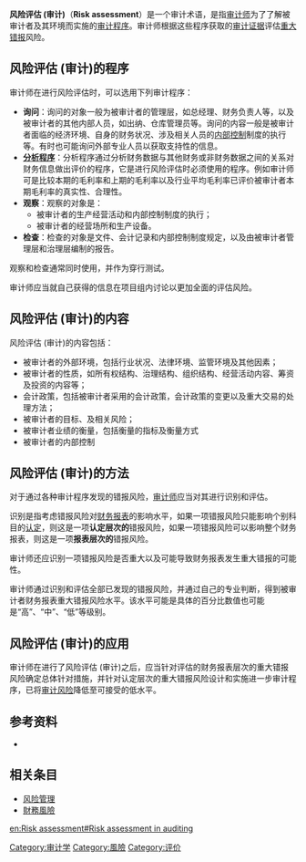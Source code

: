 {{mergeto|审计风险}}
{{Expert|time=2015-12-14T03:56:27+00:00}}
'''风险评估 (审计)'''（'''Risk assessment'''）是一个审计术语，是指[[审计师|审计师]]为了了解被审计者及其环境而实施的[[审计程序|审计程序]]。审计师根据这些程序获取的[[审计证据|审计证据]]评估[[重大错报|重大错报]]风险。

==风险评估 (审计)的程序==
审计师在进行风险评估时，可以选用下列审计程序：
*'''询问'''：询问的对象一般为被审计者的管理层，如总经理、财务负责人等，以及被审计者的其他内部人员，如出纳、仓库管理员等。询问的内容一般是被审计者面临的经济环境、自身的财务状况、涉及相关人员的[[内部控制|内部控制]]制度的执行等。有时也可能询问外部专业人员以获取支持性的信息。
*'''[[分析程序|分析程序]]'''：分析程序通过分析财务数据与其他财务或非财务数据之间的关系对财务信息做出评价的程序，它是进行风险评估时必须使用的程序。例如审计师可是比较本期的毛利率和上期的毛利率以及行业平均毛利率已评价被审计者本期毛利率的真实性、合理性。
*'''观察'''：观察的对象是：
**被审计者的生产经营活动和内部控制制度的执行；
**被审计者的经营场所和生产设备。
*'''检查'''：检查的对象是文件、会计记录和内部控制制度规定，以及由被审计者管理层和治理层编制的报告。
观察和检查通常同时使用，并作为穿行测试。

审计师应当就自己获得的信息在项目组内讨论以更加全面的评估风险。

==风险评估 (审计)的内容==
风险评估 (审计)的内容包括：
*被审计者的外部环境，包括行业状况、法律环境、监管环境及其他因素；
*被审计者的性质，如所有权结构、治理结构、组织结构、经营活动内容、筹资及投资的内容等；
*会计政策，包括被审计者采用的会计政策，会计政策的变更以及重大交易的处理方法；
*被审计者的目标、及相关风险；
*被审计者业绩的衡量，包括衡量的指标及衡量方式
*被审计者的内部控制

==风险评估 (审计)的方法==
对于通过各种审计程序发现的错报风险，[[审计师|审计师]]应当对其进行识别和评估。

识别是指考虑错报风险对[[财务报表|财务报表]]的影响水平，如果一项错报风险只能影响个别科目的[[认定|认定]]，则这是一项'''认定层次的'''错报风险，如果一项错报风险可以影响整个财务报表，则这是一项'''报表层次的'''错报风险。

审计师还应识别一项错报风险是否重大以及可能导致财务报表发生重大错报的可能性。

审计师通过识别和评估全部已发现的错报风险，并通过自己的专业判断，得到被审计者财务报表重大错报风险水平。该水平可能是具体的百分比数值也可能是“高”、“中”、“低”等级别。

==风险评估 (审计)的应用==
审计师在进行了风险评估 (审计)之后，应当针对评估的财务报表层次的重大错报风险确定总体针对措施，并针对认定层次的重大错报风险设计和实施进一步审计程序，已将[[审计风险|审计风险]]降低至可接受的低水平。

==参考资料==
*{{Cite book
|title=审计
|url=https://archive.org/details/shenji0002unse_u3u4
|author=[[中国注册会计师协会|中国注册会计师协会]]
|publisher=经济科学出版社
|isbn= 9-787-5058-7044-4
|date=2008年4月
|series=2008年度[[注册会计师|注册会计师]]全国统一考试辅导教材
|location=[[北京|北京]]
}}

==相关条目==
*[[风险管理|风险管理]]
*[[財務風險|財務風險]]

[[Category:审计学|Category:审计学]]
[[Category:風險|Category:風險]]
[[Category:评价|Category:评价]]

[[en:Risk_assessment#Risk_assessment_in_auditing|en:Risk assessment#Risk assessment in auditing]]